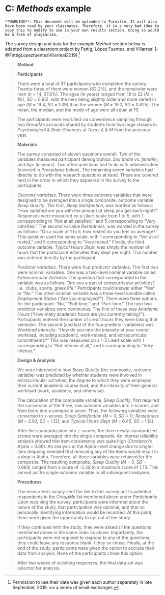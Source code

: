# C: *Methods* example {-}

```block2
**WARNING**: This document will be uploaded to Turnitin. It will also have been read by your classmates. Therefore, it is a very bad idea to copy this to modify to use in your own results section. Doing so would be a form of plagiarism. 
```

The survey design and data for the example *Method* section below is adapted from a classroom project by Fettig, López Fuentes, and Villarreal [-@FettigLopezfuentesVillarreal2019]:^[Permission to use their data was given each author separately in late September, 2019, via a series of email exchanges.] 

> **Method**
>
>**Participants**
>
>There were a total of 37 participants who completed the survey. Twenty-three of them were women (62.2%), and the remainder were men (*n* = 14, 37.8%). The ages (in years) ranged from 18 to 22 (*M* = 19.1, *SD* = 0.95), with the men being slightly older and more varied in age (*M* = 19.4, *SD* = 1.09) than the women (*M* = 19.0, *SD* = 0.825). The mean, the median, and the mode of age were all equal at 19.
>
>The participants were recruited via convenience sampling through two *GroupMe* accounts shared by students from two large classes in *Psychological & Brain Sciences* at *Texas A & M* from the previous year.
>
>
>**Materials**
>
>The survey consisted of eleven questions overall. Two of the variables measured participant demographics: *Sex* (*male* vs. *female*); and *Age* (in years). Two other questions had to do with administration (covered in *Procedures* below). The remaining seven variables had directly to do with the research questions at hand. These are covered next in the order in which they appeared in the survey to the participants.

> 	*Outcome variables*. There were three outcome variables that were designed to be averaged into a single composite, outcome variable: *Sleep Quality*. The first, *Sleep Satisfaction*, was worded as follows: “How satisfied are you with the amount of sleep you get each night?” Responses were measured on a Likert scale from 1 to 5, with 1 corresponding to “Not at all satisfied,” and 5 corresponding to “Very satisfied.” The second variable *Restedness*, was worded in the survey as follows: “On a scale of 1 to 5, how rested do you feel on average?” This question used the same scale, with 1 corresponding to “Not at all rested,” and 5 corresponding to “Very rested.” Finally, the third outcome variable, *Typical Hours Slept*, was simply the number of hours that the participant estimated they slept per night. This number was entered directly by the participant.

>  *Predictor variables*. There were four predictor variables. The first two were nominal variables. One was a two-level nominal variable called *Extracurricular Activities*.The question that corresponded to the variable was as follows: “Are you a part of extracurricular activities? i.e., clubs, sports, greek life.” Participants could answer either "Yes" or "No." The other nominal variable was a three-level variable called *Employment Status* ("Are you employed?"). There were three options for the participant: "No," "Full-time," and "Part-time." The next two predictor variables were continuous. The first of these was *Academic Hours* (“How many academic hours are you currently taking?”). Participants entered the number of credit hours they were taking that semester. The second (and last of the four predictor variables) was *Workload Intensity*: “How do you rate the intensity of your overall workload, including academic, work-related, and extracurricular commitments?” This was measured on a 1-5 Likert scale with 1 corresponding to "Not intense at all," and 5 corresponding to "Very intense."
>
>
>**Design & Analysis**
>
>We were interested in how *Sleep Quality* (the composite, outcome variable) was predicted by whether students were involved in extracurricular activities, the degree to which they were employed, their current academic course load, and the intensity of their general workload (work, academic, and otherwise).
>
>The calculation of the composite variable, *Sleep Quality*, first required the conversion of the three, raw outcome variables into *z*-scores, and from there into a composite score. Thus, the following variables were converted to z-scores: *Sleep Satisfaction* (*M* = 3, *SD* = 1); *Restedness* (*M* = 2.92, *SD* = 1.12); and *Typical Hours Slept* (*M* = 6.45, *SD* = 1.12).
>
>After the standardization into *z*-scores, the three newly standardized scores were averaged into the single composite. An internal reliability analysis showed that item consistency was quite high (*Cronbach’s Alpha* = 0.86). An analysis at the *Alpha*-level change due to single-item dropping revealed that removing any of the items would result in a drop in Alpha. Therefore, all three variables were retained for the composite. The resulting composite, *Sleep Quality* (*M* = 0, *SD* = 0.883) ranged from a score of -2.39 to a maximum score of 1.73. This served as the single outcome variable in all subsequent analyses.
>
>
>**Procedures**
>
>The researchers simply sent the link to this survey out to potential respondents in the *GroupMe* list mentioned above under *Participants*. Upon receiving the survey, participants were informed about the nature of the study, that participation was optional, and that no personally identifying information would be recorded. At this point, there were given the opportunity to opt out of the study. 
>
>If they continued with the study, they were asked all the questions mentioned above in the same order as above. Importantly, the participants were not required to respond to any of the questions; they could leave any response blank if they so chose. Finally, at the end of the study, participants were given the option to exclude their data from analysis. None of the participants chose this option.
>
>After two weeks of soliciting responses, the final data set was selected for analysis.
